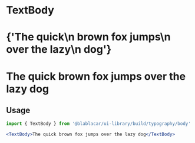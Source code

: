 

<Meta title="Design Tokens|Typography/" />

# **TextBody**

<Preview>
  <Story name="TextBody">
    <React.Fragment>
      <h1>
        <TextBody isInverted={false}>
          {'The quick\n brown fox jumps\n over the lazy\n dog'}
        </TextBody>
      </h1>
      <h1 style={{ backgroundColor: color.blue }}>
        <TextBody isInverted>The quick brown fox jumps over the lazy dog</TextBody>
      </h1>
    </React.Fragment>
  </Story>
</Preview>

## Usage

```jsx
import { TextBody } from '@blablacar/ui-library/build/typography/body'

<TextBody>The quick brown fox jumps over the lazy dog</TextBody>
```

<Props of={TextBody} />
